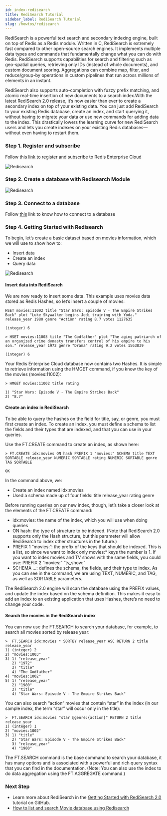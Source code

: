 ```yaml
---
id: index-redisearch
title: RediSearch Tutorial
sidebar_label: RediSearch Tutorial
slug: /howtos/redisearch
---
```


RediSearch is a powerful text search and secondary indexing engine, built on top of Redis as a Redis module. Written in C, RediSearch is extremely fast compared to other open-source search engines. It implements multiple data types and commands that fundamentally change what you can do with Redis. RediSearch supports capabilities for search and filtering such as geo-spatial queries, retrieving only IDs (instead of whole documents), and custom document scoring. Aggregations can combine map, filter, and reduce/group-by operations in custom pipelines that run across millions of elements in an instant. 

RediSearch also supports auto-completion with fuzzy prefix matching, and atomic real-time insertion of new documents to a search index.With the latest RediSearch 2.0 release, it’s now easier than ever to create a secondary index on top of your existing data. You can just add RediSearch to your existing Redis database, create an index, and start querying it, without having to migrate your data or use new commands for adding data to the index. This drastically lowers the learning curve for new RediSearch users and lets you create indexes on your existing Redis databases—without even having to restart them.



### Step 1. Register and subscribe

Follow [this link to register](/create/cloud/rediscloud) and subscribe to Redis Enterprise Cloud

![Redisearch](redisearch3.png)

### Step 2. Create a database with Redisearch Module

![Redisearch](redisearch11.png)


### Step 3. Connect to a database


Follow [this](explore/redisinsight) link to know how to connect to a database



### Step 4. Getting Started with Redisearch


To begin, let’s create a basic dataset based on movies information, which we will use to show how to:

- Insert data
- Create an index
- Query data

![Redisearch](redisearch12.png)



#### Insert data into RediSearch

We are now ready to insert some data. This example uses movies data stored as Redis Hashes, so let’s insert a couple of movies:

```
HSET movies:11002 title "Star Wars: Episode V - The Empire Strikes Back" plot "Luke Skywalker begins Jedi training with Yoda." release_year 1980 genre "Action" rating 8.7 votes 1127635

(integer) 6 

> HSET movies:11003 title "The Godfather" plot "The aging patriarch of an organized crime dynasty transfers control of his empire to his son." release_year 1972 genre "Drama" rating 9.2 votes 1563839 

(integer) 6
```

Your Redis Enterprise Cloud database now contains two Hashes. It is simple to retrieve information using the HMGET command, if you know the key of the movies (movies:11002):

```
> HMGET movies:11002 title rating

1) "Star Wars: Episode V - The Empire Strikes Back"
2) "8.7"
```

#### Create an index in RediSearch

To be able to query the hashes on the field for title, say, or genre, you must first create an index. To create an index, you must define a schema to list the fields and their types that are indexed, and that you can use in your queries.

Use the FT.CREATE command to create an index, as shown here:

```
> FT.CREATE idx:movies ON hash PREFIX 1 "movies:" SCHEMA title TEXT SORTABLE release_year NUMERIC SORTABLE rating NUMERIC SORTABLE genre TAG SORTABLE

OK
```

In the command above, we:

- Create an index named idx:movies
- Used a schema made up of four fields:
title
release_year
rating
genre

Before running queries on our new index, though, let’s take a closer look at the elements of the FT.CREATE command:

- idx:movies: the name of the index, which you will use when doing queries
- ON hash: the type of structure to be indexed. (Note that RediSearch 2.0 supports only the Hash structure, but this parameter will allow RediSearch to index other structures in the future.)
- PREFIX 1 “movies:”: the prefix of the keys that should be indexed. This is a list, so since we want to index only movies:* keys the number is 1. If you want to index movies and TV shows with the same fields, you could use: PREFIX 2 “movies:” “tv_show:”
- SCHEMA …: defines the schema, the fields, and their type to index. As you can see in the command, we are using TEXT, NUMERIC, and TAG, as well as SORTABLE parameters.

The RediSearch 2.0 engine will scan the database using the PREFIX values, and update the index based on the schema definition. This makes it easy to add an index to an existing application that uses Hashes, there’s no need to change your code.

#### Search the movies in the RediSearch index

You can now use the FT.SEARCH to search your database, for example, to search all movies sorted by release year:

```
>  FT.SEARCH idx:movies * SORTBY release_year ASC RETURN 2 title release_year
1) (integer) 2
2) "movies:1003"
3) 1) "release_year"
   2) "1972"
   3) "title"
   4) "The Godfather"
4) "movies:1002"
5) 1) "release_year"
   2) "1980"
   3) "title"
   4) "Star Wars: Episode V - The Empire Strikes Back"
```


You can also search “action” movies that contain “star” in the index (in our sample index, the term “star” will occur only in the title):

```
>  FT.SEARCH idx:movies "star @genre:{action}" RETURN 2 title release_year
1) (integer) 1
2) "movies:1002"
3) 1) "title"
   2) "Star Wars: Episode V - The Empire Strikes Back"
   3) "release_year"
   4) "1980"
```

The FT.SEARCH command is the base command to search your database, it has many options and is associated with a powerful and rich query syntax that you can find in the documentation. (Note: You can also use the index to do data aggregation using the FT.AGGREGATE command.)


### Next Step

- Learn more about RediSearch in the [Getting Started with RediSearch 2.0](https://github.com/RediSearch/redisearch-getting-started/)  tutorial on GitHub.
- [How to list and search Movie database using Redisearch](/howtos/moviesdatabase/getting-started)



